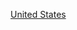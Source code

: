 {{Commons category|2007 establishments in the United States}}
{{estcatCountry|200|7|美國|United States}}

[[Category:2007年北美洲建立|United States]]